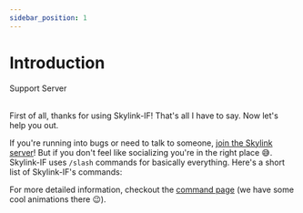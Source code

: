 ```yaml
---
sidebar_position: 1
---
```




# Introduction

<Link
    className="button button--outline button--secondary"
    to="https://dsc.gg/skylink"
>
    Support Server
</Link>
<br/>
<br/>

First of all, thanks for using Skylink-IF! That's all I have to say. Now let's help you out.

If you're running into bugs or need to talk to someone, [join the Skylink server](https://dsc.gg/skylink)! 
But if you don't feel like socializing you're in the right place 😅. 
Skylink-IF uses `/slash` commands for basically everything. Here's a short list of Skylink-IF's commands:

<CommandCards />

For more detailed information, checkout the [command page](/docs/help/commands) (we have some cool animations there 😉).